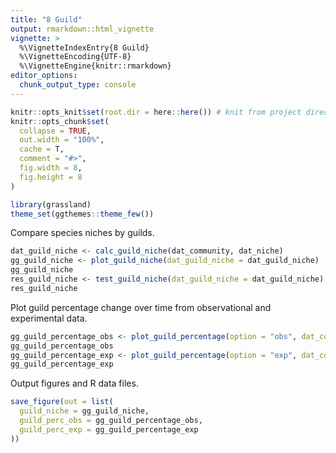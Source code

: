 ```yaml
---
title: "8 Guild"
output: rmarkdown::html_vignette
vignette: >
  %\VignetteIndexEntry{8 Guild}
  %\VignetteEncoding{UTF-8}
  %\VignetteEngine{knitr::rmarkdown}
editor_options: 
  chunk_output_type: console
---
```


```r
knitr::opts_knit$set(root.dir = here::here()) # knit from project directory
knitr::opts_chunk$set(
  collapse = TRUE,
  out.width = "100%",
  cache = T,
  comment = "#>",
  fig.width = 8,
  fig.height = 8
)
```

```r
library(grassland)
theme_set(ggthemes::theme_few())
```

Compare species niches by guilds.

```r
dat_guild_niche <- calc_guild_niche(dat_community, dat_niche)
gg_guild_niche <- plot_guild_niche(dat_guild_niche = dat_guild_niche)
gg_guild_niche
res_guild_niche <- test_guild_niche(dat_guild_niche = dat_guild_niche)
res_guild_niche
```

Plot guild percentage change over time from observational and experimental data.

```r
gg_guild_percentage_obs <- plot_guild_percentage(option = "obs", dat_community = dat_community)
gg_guild_percentage_obs
gg_guild_percentage_exp <- plot_guild_percentage(option = "exp", dat_community = dat_community)
gg_guild_percentage_exp
```

Output figures and R data files.

```r
save_figure(out = list(
  guild_niche = gg_guild_niche,
  guild_perc_obs = gg_guild_percentage_obs,
  guild_perc_exp = gg_guild_percentage_exp
))
```
